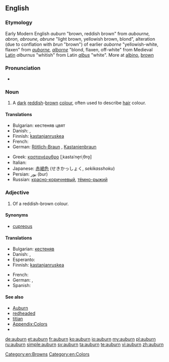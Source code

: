 {{also|Auburn}}
==English==

===Etymology===
Early Modern English ''auburn'' "brown, reddish brown" from {{etyl|enm}} ''aubourne, abron, abroune, abrune'' "light brown, yellowish brown, blond", alteration (due to conflation with {{enm}} ''brun'' "brown") of earlier ''auborne'' "yellowish-white, flaxen" from {{etyl|fro}} ''[[auborne]], [[alborne]]'' "blond, flaxen, off-white" from Medieval [[Latin]] ''alburnus'' "whitish" from Latin ''[[albus]]'' "white". More at [[albino]], [[brown]]

===Pronunciation===
* {{rhymes|ɔːbə(r)n}}

===Noun===
{{en-noun|-}}

# A [[dark]] [[reddish]]-[[brown]] [[colour]], often used to describe [[hair]] colour.
#: {{color panel|auburn|6B3232}}

====Translations====
{{trans-top|reddish-brown}}
* Bulgarian: кестеняв цвят
* Danish: {{t|da|kastanjebrun}}, {{t|da|kastanjerød}}
* Finnish: [[kastanjanruskea]]
* French: {{t|fr|roux|m}}
* German: [[Rötlich-Braun]] {{n}}, [[Kastanienbraun]] {{n}}
{{trans-mid}}
* Greek: [[καστανέρυθρο]] [ˌkastaˈne̞riˌθro̞] {{n}}
* Italian: {{t-|it|biondo rame|m}}
* Japanese: [[赤褐色]] (せきかっしょく, ''sekikasshoku'')
* Persian: [[بور]] (bur)
* Russian: [[красно-коричневый]], [[тёмно-рыжий]]
{{trans-bottom}}

===Adjective===
{{en-adj}}

# Of a reddish-brown colour.

====Synonyms====
* [[cupreous]]

====Translations====
{{trans-top|reddish-brown}}
* Bulgarian: [[кестеняв]]
* Danish: {{t|da|kastanjebrun}}, {{t|da|kastanjerød}}
* Esperanto: {{t-|eo|ruĝbruna|xs=Esperanto}}
* Finnish: [[kastanjanruskea]]
{{trans-mid}}
* French: {{t|fr|roux}}
* German: {{t-|de|rötlich-braun}}, {{t-|de|kastanienbraun}}
* Spanish: {{t|es|castaño}}
{{trans-bottom}}

====See also====
* [[w:Auburn|Auburn]]
* [[redheaded]]
* [[titian]]
* [[Appendix:Colors]]
* {{pedialite|Auburn (color)}}

[[Category:en:Browns]]
[[Category:en:Colors]]

[[de:auburn]]
[[et:auburn]]
[[fr:auburn]]
[[ko:auburn]]
[[io:auburn]]
[[my:auburn]]
[[pl:auburn]]
[[ru:auburn]]
[[simple:auburn]]
[[sv:auburn]]
[[ta:auburn]]
[[te:auburn]]
[[vi:auburn]]
[[zh:auburn]]